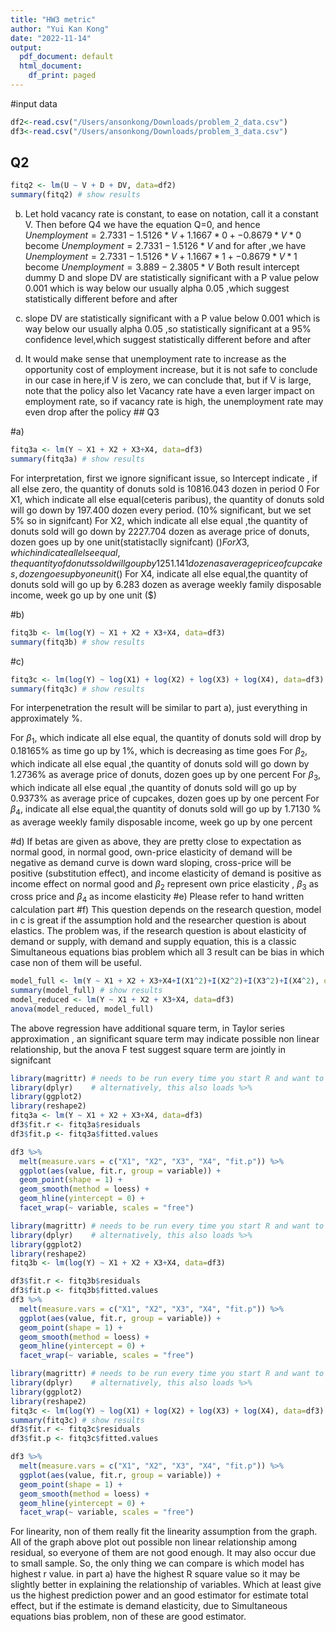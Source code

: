 ```yaml
---
title: "HW3 metric"
author: "Yui Kan Kong"
date: "2022-11-14"
output:
  pdf_document: default
  html_document:
    df_print: paged
---
```

#input data
```r
df2<-read.csv("/Users/ansonkong/Downloads/problem_2_data.csv")
df3<-read.csv("/Users/ansonkong/Downloads/problem_3_data.csv")
```

## Q2


```r
fitq2 <- lm(U ~ V + D + DV, data=df2)
summary(fitq2) # show results
```
b)
Let hold vacancy rate is constant, to ease on notation, call it a constant V. Then before Q4 we have the equation Q=0, and hence $Unemployment = 2.7331-1.5126*V+1.1667*0+-0.8679*V*0$ become $Unemployment = 2.7331-1.5126*V$ 
and for after ,we have $Unemployment = 2.7331-1.5126*V+1.1667*1+-0.8679*V*1$ become $Unemployment = 3.889-2.3805*V$
Both result intercept dummy D and slope DV are statistically significant with a P value pelow 0.001 which is way below our usually alpha 0.05 ,which suggest statistically different before and after

c)
slope DV are statistically significant with a P value below 0.001 which is way below our usually alpha 0.05 ,so statistically significant at a 95% confidence level,which suggest statistically different before and after
d) It would make sense that unemployment rate to increase as the opportunity cost of employment increase, but it is not safe to conclude in our case in here,if V is zero, we can conclude that, but if V is large, note that the policy also let Vacancy rate have a even larger impact on employment rate, so if vacancy rate is high, the unemployment rate may even drop after the policy
## Q3

#a)
```r
fitq3a <- lm(Y ~ X1 + X2 + X3+X4, data=df3)
summary(fitq3a) # show results
```
For interpretation, first we ignore significant issue, so Intercept indicate , if all else zero, the quantity of donuts sold is 10816.043 dozen in period 0
For X1, which indicate all else equal(ceteris paribus), the quantity of donuts sold will go down by 197.400 dozen every period. (10% significant, but we set 5% so in signifcant)
For X2, which indicate all else equal ,the quantity of donuts sold will go down by 2227.704 dozen as average price of donuts, dozen goes up by one unit(statistaclly signifcant)  ($)
For X3, which indicate all else equal ,the quantity of donuts sold will go up by 1251.141 dozen as average price of cupcakes, dozen goes up by one unit  ($)
For X4, indicate all else equal,the quantity of donuts sold will go up by 6.283 dozen as average weekly family disposable income, week go up by one unit ($)

#b)
```r
fitq3b <- lm(log(Y) ~ X1 + X2 + X3+X4, data=df3)
summary(fitq3b) # show results
```

#c)
```r
fitq3c <- lm(log(Y) ~ log(X1) + log(X2) + log(X3) + log(X4), data=df3)
summary(fitq3c) # show results
```
For interpenetration the result will be similar to part a), just everything in approximately %.

For $\beta_1$, which indicate all else equal, the quantity of donuts sold will drop by 0.18165% as time go up by 1%, which is decreasing as time goes
For $\beta_2$, which indicate all else equal ,the quantity of donuts sold will go down by 1.2736% as average price of donuts, dozen goes up by one percent 
For $\beta_3$, which indicate all else equal ,the quantity of donuts sold will go up by 0.9373%  as average price of cupcakes, dozen goes up by one percent 
For $\beta_4$, indicate all else equal,the quantity of donuts sold will go up by 1.7130 % as average weekly family disposable income, week go up by one percent 

#d)
If betas are given as above, they are pretty close to expectation as normal good, in normal good, own-price elasticity of demand will be negative as demand curve is down ward sloping, cross-price will be positive (substitution effect), and income elasticity of demand is positive as income effect on normal good and $\beta_2$ represent own price elasticity , $\beta_3$ as cross price and $\beta_4$ as income elasticity
#e)
Please refer to hand written calculation part
#f)
This question depends on the research question, model in c is great if the assumption hold and the researcher question is about elastics. The problem was, if the research question is about elasticity of demand or supply, with demand and supply equation, this is a classic Simultaneous equations bias problem which all 3 result can be bias in which case non of them will be useful.
```r
model_full <- lm(Y ~ X1 + X2 + X3+X4+I(X1^2)+I(X2^2)+I(X3^2)+I(X4^2), data=df3)
summary(model_full) # show results
model_reduced <- lm(Y ~ X1 + X2 + X3+X4, data=df3)
anova(model_reduced, model_full)
```
The above regression have additional square term, in Taylor series approximation , an significant square term may indicate possible non linear relationship, but the anova F test suggest square term are jointly in signifcant
```r


library(magrittr) # needs to be run every time you start R and want to use %>%
library(dplyr)    # alternatively, this also loads %>%
library(ggplot2)
library(reshape2)
fitq3a <- lm(Y ~ X1 + X2 + X3+X4, data=df3)
df3$fit.r <- fitq3a$residuals
df3$fit.p <- fitq3a$fitted.values

df3 %>%
  melt(measure.vars = c("X1", "X2", "X3", "X4", "fit.p")) %>%
  ggplot(aes(value, fit.r, group = variable)) +
  geom_point(shape = 1) +
  geom_smooth(method = loess) +
  geom_hline(yintercept = 0) +
  facet_wrap(~ variable, scales = "free")
```
```r

library(magrittr) # needs to be run every time you start R and want to use %>%
library(dplyr)    # alternatively, this also loads %>%
library(ggplot2)
library(reshape2)
fitq3b <- lm(log(Y) ~ X1 + X2 + X3+X4, data=df3)

df3$fit.r <- fitq3b$residuals
df3$fit.p <- fitq3b$fitted.values
df3 %>%
  melt(measure.vars = c("X1", "X2", "X3", "X4", "fit.p")) %>%
  ggplot(aes(value, fit.r, group = variable)) +
  geom_point(shape = 1) +
  geom_smooth(method = loess) +
  geom_hline(yintercept = 0) +
  facet_wrap(~ variable, scales = "free")
```
```r

library(magrittr) # needs to be run every time you start R and want to use %>%
library(dplyr)    # alternatively, this also loads %>%
library(ggplot2)
library(reshape2)
fitq3c <- lm(log(Y) ~ log(X1) + log(X2) + log(X3) + log(X4), data=df3)
summary(fitq3c) # show results
df3$fit.r <- fitq3c$residuals
df3$fit.p <- fitq3c$fitted.values

df3 %>%
  melt(measure.vars = c("X1", "X2", "X3", "X4", "fit.p")) %>%
  ggplot(aes(value, fit.r, group = variable)) +
  geom_point(shape = 1) +
  geom_smooth(method = loess) +
  geom_hline(yintercept = 0) +
  facet_wrap(~ variable, scales = "free")
```

For linearity, non of them really fit the linearity assumption from the graph. All of the graph above plot out possible non linear relationship among residual, so everyone of them are not good enough. It may also occur due to small sample. So, the only thing we can compare is which model has highest r value. in part a) have the highest R square value so it may be slightly better in explaining the relationship of variables. Which at least give us the highest prediction power and an good estimator for estimate total effect, but if the estimate is demand elasticity, due to Simultaneous equations bias problem, non of these are good estimator.